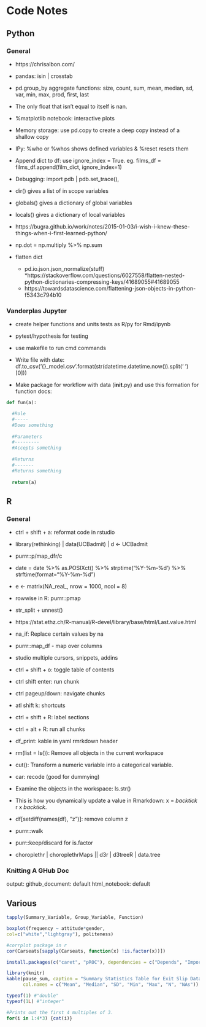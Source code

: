 # Code Notes

## Python

### General

* https://chrisalbon.com/

* pandas: isin | crosstab

* pd.group_by aggregate functions: size, count, sum, mean, median, sd, var, min, max, prod, first, last

* The only float that isn't equal to itself is nan.

* %matplotlib notebook: interactive plots

* Memory storage: use pd.copy to create a deep copy instead of a shallow copy

* IPy: %who or %whos shows defined variables & %reset resets them

* Append dict to df: use ignore_index = True. eg. films_df = films_df.append(film_dict, ignore_index=1)

* Debugging: import pdb | pdb.set_trace(), 

* dir() gives a list of in scope variables

* globals() gives a dictionary of global variables

* locals() gives a dictionary of local variables

* https://bugra.github.io/work/notes/2015-01-03/i-wish-i-knew-these-things-when-i-first-learned-python/

* np.dot = np.multiply %>% np.sum

* flatten dict

    * pd.io.json.json_normalize(stuff)
    *https://stackoverflow.com/questions/6027558/flatten-nested-python-dictionaries-compressing-keys/41689055#41689055
    * https://towardsdatascience.com/flattening-json-objects-in-python-f5343c794b10
    
### Vanderplas Jupyter

* create helper functions and units tests as R/py for Rmd/ipynb

* pytest/hypothesis for testing

* use makefile to run cmd commands

* Write file with date: df.to_csv('{}_model.csv'.format(str(datetime.datetime.now()).split(' ')[0]))

* Make package for workflow with data (__init__.py) and use this formation for function docs:

```python
def fun(a):

  #Role
  #-----
  #Does something
  
  #Parameters
  #---------
  #Accepts something
  
  #Returns
  #-------
  #Returns something
  
  return(a)
```

## R

### General

* ctrl + shift + a: reformat code in rstudio

* library(rethinking) | data(UCBadmit) | d <- UCBadmit

* purrr::p/map_dfr/c

* date = date %>% as.POSIXct() %>% strptime('%Y-%m-%d') %>% strftime(format="%Y-%m-%d")

* e <- matrix(NA_real_, nrow = 1000, ncol = 8)

* rowwise in R: purrr::pmap

* str_split + unnest()

* https://stat.ethz.ch/R-manual/R-devel/library/base/html/Last.value.html

* na_if: Replace certain values by na

* purrr::map_df - map over columns

* studio multiple cursors, snippets,  addins

* ctrl + shift + o: toggle table of contents

* ctrl shift enter: run chunk

* ctrl pageup/down: navigate chunks

* atl shift k: shortcuts

* ctrl + shift + R: label sections

* ctrl + alt + R: run all chunks

* df_print: kable in yaml rmrkdown header

* rm(list = ls()): Remove all objects in the current workspace

* cut(): Transform a numeric variable into a categorical variable.

* car: recode (good for dummying)

* Examine the objects in the workspace: ls.str()

* This is how you dynamically update a value in Rmarkdown: x = *backtick* r x *backtick*. 

* df[setdiff(names(df), "z")]: remove column z

* purrr::walk

* purr::keep/discard for is.factor

* choroplethr | choroplethrMaps || d3r | d3treeR | data.tree

### Knitting A GHub Doc

output:
  github_document: default
  html_notebook: default
  
## Various

```r
tapply(Summary_Variable, Group_Variable, Function)

boxplot(frequency ~ attitude*gender,
col=c("white","lightgray"), politeness)

#corrplot package in r
cor(Carseats[sapply(Carseats, function(x) !is.factor(x))])

install.packages(c("caret", "pROC"), dependencies = c("Depends", "Imports", "Suggests"))

library(knitr)
kable(pause_sum, caption = "Summary Statistics Table for Exit Slip Dataset",
      col.names = c("Mean", "Median", "SD", "Min", "Max", "N", "NAs"))

typeof(1) #"double"
typeof(1L) #"integer"

#Prints out the first 4 multiples of 3.
for(i in 1:4*3) {cat(i)}
```
